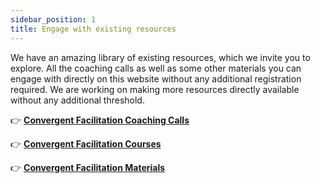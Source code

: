 ```yaml
---
sidebar_position: 1
title: Engage with existing resources
---
```



We have an amazing library of existing resources, which we invite you to explore. All the coaching calls as well as some other materials you can engage with directly on this website without any additional registration required. We are working on making more resources directly available without any additional threshold.

:point_right: **[Convergent Facilitation Coaching Calls ](/coaching-calls)**

:point_right: **[Convergent Facilitation Courses ](/courses)**

:point_right: **[Convergent Facilitation Materials](/materials)**
